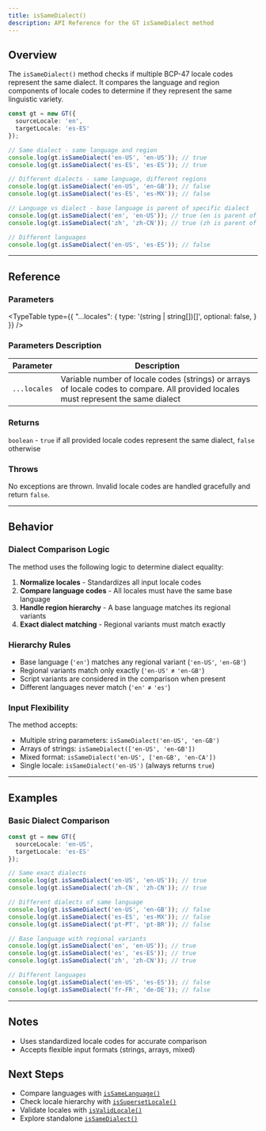 ```yaml
---
title: isSameDialect()
description: API Reference for the GT isSameDialect method
---
```


## Overview

The `isSameDialect()` method checks if multiple BCP-47 locale codes represent the same dialect.
It compares the language and region components of locale codes to determine if they represent the same linguistic variety.

```typescript
const gt = new GT({
  sourceLocale: 'en',
  targetLocale: 'es-ES'
});

// Same dialect - same language and region
console.log(gt.isSameDialect('en-US', 'en-US')); // true
console.log(gt.isSameDialect('es-ES', 'es-ES')); // true

// Different dialects - same language, different regions
console.log(gt.isSameDialect('en-US', 'en-GB')); // false
console.log(gt.isSameDialect('es-ES', 'es-MX')); // false

// Language vs dialect - base language is parent of specific dialect
console.log(gt.isSameDialect('en', 'en-US')); // true (en is parent of en-US)
console.log(gt.isSameDialect('zh', 'zh-CN')); // true (zh is parent of zh-CN)

// Different languages
console.log(gt.isSameDialect('en-US', 'es-ES')); // false
```

---

## Reference

### Parameters

<TypeTable
  type={{
    "...locales": {
      type: '(string | string[])[]',
      optional: false,
    }
  }}
/>

### Parameters Description

| Parameter | Description |
|-----------|-------------|
| `...locales` | Variable number of locale codes (strings) or arrays of locale codes to compare. All provided locales must represent the same dialect |

### Returns

`boolean` - `true` if all provided locale codes represent the same dialect, `false` otherwise

### Throws

No exceptions are thrown. Invalid locale codes are handled gracefully and return `false`.

---

## Behavior

### Dialect Comparison Logic

The method uses the following logic to determine dialect equality:
1. **Normalize locales** - Standardizes all input locale codes
2. **Compare language codes** - All locales must have the same base language
3. **Handle region hierarchy** - A base language matches its regional variants
4. **Exact dialect matching** - Regional variants must match exactly

### Hierarchy Rules

- Base language (`'en'`) matches any regional variant (`'en-US'`, `'en-GB'`)
- Regional variants match only exactly (`'en-US'` ≠ `'en-GB'`)
- Script variants are considered in the comparison when present
- Different languages never match (`'en'` ≠ `'es'`)

### Input Flexibility

The method accepts:
- Multiple string parameters: `isSameDialect('en-US', 'en-GB')`
- Arrays of strings: `isSameDialect(['en-US', 'en-GB'])`
- Mixed format: `isSameDialect('en-US', ['en-GB', 'en-CA'])`
- Single locale: `isSameDialect('en-US')` (always returns `true`)

---

## Examples

### Basic Dialect Comparison

```typescript
const gt = new GT({
  sourceLocale: 'en-US',
  targetLocale: 'es-ES'
});

// Same exact dialects
console.log(gt.isSameDialect('en-US', 'en-US')); // true
console.log(gt.isSameDialect('zh-CN', 'zh-CN')); // true

// Different dialects of same language
console.log(gt.isSameDialect('en-US', 'en-GB')); // false
console.log(gt.isSameDialect('es-ES', 'es-MX')); // false
console.log(gt.isSameDialect('pt-PT', 'pt-BR')); // false

// Base language with regional variants
console.log(gt.isSameDialect('en', 'en-US')); // true
console.log(gt.isSameDialect('es', 'es-ES')); // true
console.log(gt.isSameDialect('zh', 'zh-CN')); // true

// Different languages
console.log(gt.isSameDialect('en-US', 'es-ES')); // false
console.log(gt.isSameDialect('fr-FR', 'de-DE')); // false
```

---

## Notes

- Uses standardized locale codes for accurate comparison
- Accepts flexible input formats (strings, arrays, mixed)

## Next Steps

- Compare languages with [`isSameLanguage()`](/docs/core/class/methods/locales/isSameLanguage)
- Check locale hierarchy with [`isSupersetLocale()`](/docs/core/class/methods/locales/isSupersetLocale)
- Validate locales with [`isValidLocale()`](/docs/core/class/methods/locales/isValidLocale)
- Explore standalone [`isSameDialect()`](/docs/core/functions/locales/isSameDialect)